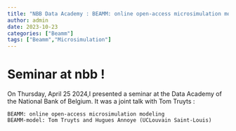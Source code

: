 ```yaml
---
title: "NBB Data Academy : BEAMM: online open-access microsimulation modeling"
author: admin
date: 2023-10-23
categories: ["Beamm"]
tags: ["Beamm","Microsimulation"]
---
```


# Seminar at nbb ! 

On Thursday, April 25 2024,I presented a seminar at the Data Academy of the National Bank of Belgium. It was a joint talk with Tom Truyts : 

    BEAMM: online open-access microsimulation modeling
    BEAMM-model: Tom Truyts and Hugues Annoye (UCLouvain Saint-Louis)